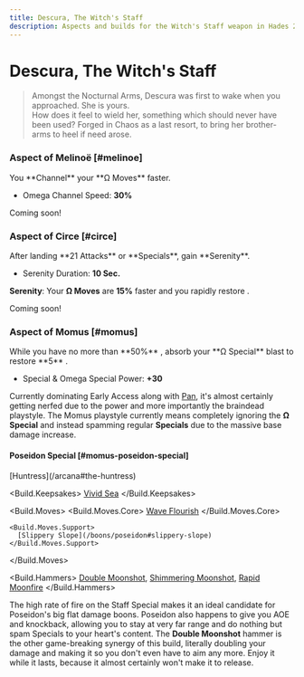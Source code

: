 ```yaml
---
title: Descura, The Witch's Staff
description: Aspects and builds for the Witch's Staff weapon in Hades 2.
---
```



# Descura, The Witch's Staff

> Amongst the Nocturnal Arms, Descura was first to wake when you approached. She is yours.\
> How does it feel to wield her, something which should never have been used? Forged in Chaos as a last resort, to bring her brother-arms to heel if need arose.

### <TextHighlight type="legendary">Aspect of Melinoë</TextHighlight> [#melinoe]

<Boon>
You **Channel** your **Ω Moves** faster.

- Omega Channel Speed: **30%**

</Boon>

Coming soon!

### <TextHighlight type="legendary">Aspect of Circe</TextHighlight> [#circe]

<Boon>
After landing **21 Attacks** or **Specials**, gain **Serenity**.

- Serenity Duration: **10 Sec.**

**Serenity**: Your **Ω Moves** are **15%** faster and you rapidly restore <IconMagick />.

</Boon>

Coming soon!

### <TextHighlight type="legendary">Aspect of Momus</TextHighlight> [#momus]

<Boon>
While you have no more than **50%** <IconLife />, absorb your **Ω Special** blast to restore **5** <IconLife />.

- Special & Omega Special Power: **+30**

</Boon>

Currently dominating Early Access along with [Pan](/weapons/sister-blades/builds/#pan-poseidon-special), it's almost certainly getting nerfed due to the power and more importantly the braindead playstyle. The Momus playstyle currently means completely ignoring the **Ω Special** and instead spamming regular **Specials** due to the massive base damage increase.

#### Poseidon Special [#momus-poseidon-special]

<Build>
  <Build.Arcana>
    [Huntress](/arcana#the-huntress)
  </Build.Arcana>
  
  <Build.Keepsakes>
    [Vivid Sea](/keepsakes#vivid-sea-poseidon)
  </Build.Keepsakes>

  <Build.Moves>
    <Build.Moves.Core>
      [Wave Flourish](/boons/poseidon#wave-flourish)
    </Build.Moves.Core>

    <Build.Moves.Support>
      [Slippery Slope](/boons/poseidon#slippery-slope)
    </Build.Moves.Support>

  </Build.Moves>

  <Build.Hammers>
    [Double Moonshot](/weapons/witchs-staff/hammers#double-moonshot),
    [Shimmering Moonshot](/weapons/witchs-staff/hammers#shimmering-moonshot),
    [Rapid Moonfire](/weapons/witchs-staff/hammers#rapid-moonfire)
  </Build.Hammers>  
</Build>

The high rate of fire on the Staff Special makes it an ideal candidate for Poseidon's big flat damage boons. Poseidon also happens to give you AOE and knockback, allowing you to stay at very far range and do nothing but spam Specials to your heart's content. The **Double Moonshot** hammer is the other game-breaking synergy of this build, literally doubling your damage and making it so you don't even have to aim any more. Enjoy it while it lasts, because it almost certainly won't make it to release.
